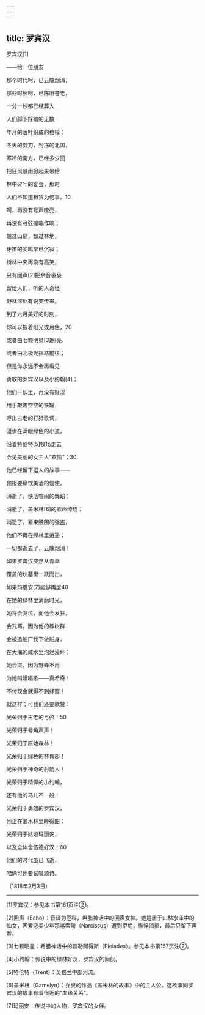 ```yaml
---
---
---
```

title: 罗宾汉
---



罗宾汉[1]


——给一位朋友

那个时代呵，已云散烟消，

那些时辰呵，已陈旧苍老，

一分一秒都已经葬入

人们脚下踩踏的无数

年月的落叶织成的棺椁：

冬天的剪刀，封冻的北国，

寒冷的南方，已经多少回

把狂风暴雨掀起来带给

林中碎叶的宴会，那时

人们不知道租赁为何事。10





呵，再没有号声嘹亮，

再没有弓弦嘣嘣作响；

越过山巅，飘过林地，

牙笛的尖鸣早已沉寂；

树林中央再没有高笑，

只有回声[2]把余音袅袅

留给人们，听的人奇怪

野林深处有说笑传来。





到了六月美好的时刻，

你可以披着阳光或月色，20

或者由七颗明星[3]照亮，

或者由北极光指路前往；

但是你永远不会再看见

勇敢的罗宾汉以及小约翰[4]；

他们一伙里，再没有好汉

用手敲击空空的铁罐，

哼出古老的打猎歌调，

漫步在满眼绿色的小道，

沿着特伦特[5]牧场走去

会见美丽的女主人“欢愉”；30

他已经留下逗人的故事——

预报要痛饮美酒的信使。





消逝了，快活喧闹的舞蹈；

消逝了，盖米林[6]的歌声缭绕；

消逝了，紧束腰围的强盗，

他们不再在绿林里逍遥；

一切都逝去了，云散烟消！

如果罗宾汉突然从青草

覆盖的坟墓里一跃而出，

如果玛丽安[7]能够再度40

在她的绿林里消磨时光，

她将会哭泣，而他会发狂，

会咒骂，因为他的橡树群

会被造船厂伐下做船身，

在大海的咸水里泡烂浸坏；

她会哭，因为野蜂不再

为她嗡嗡唱歌——真希奇！

不付现金就得不到蜂蜜！





就这样；可我们还要歌赞：

光荣归于古老的弓弦！50

光荣归于号角声声！

光荣归于原始森林！

光荣归于绿色的林肯郡！

光荣归于神奇的射箭人！

光荣归于精悍的小约翰，

还有他的马儿不一般！

光荣归于勇敢的罗宾汉，

他正在灌木林里睡得酣：

光荣归于姑娘玛丽安，

以及全体舍伍德好汉！60

他们的时代虽已飞逝，

咱俩可还要试唱颂诗。

（1818年2月3日）



* * *



[1]罗宾汉：参见本书第161页注②。

[2]回声（Echo）：音译为厄科，希腊神话中的回声女神。她是居于山林水泽中的仙女，因爱恋美少年那喀索斯（Narcissus）遭到拒绝，憔悴消损，最后只留下声音。

[3]七颗明星：希腊神话中的普勒阿得斯（Pleiades）。参见本书第157页注②。

[4]小约翰：传说中的绿林好汉，罗宾汉的同伙。

[5]特伦特（Trent）：英格兰中部河流。

[6]盖米林（Gamelyn）：乔叟的作品《盖米林的故事》中的主人公。这故事同罗宾汉的故事有着很近的“血缘关系”。

[7]玛丽安：传说中的人物，罗宾汉的女伴。